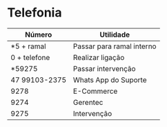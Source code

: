 # Telefonia
Número                   | Utilidade
------------------------ | --------------------------------
*5 + ramal               | Passar para ramal interno
0 + telefone             | Realizar ligação
*59275                   | Passar intervenção
47 99103-2375            | Whats App do Suporte
9278                     | E-Commerce
9274                     | Gerentec
9275                     | Intervenção
